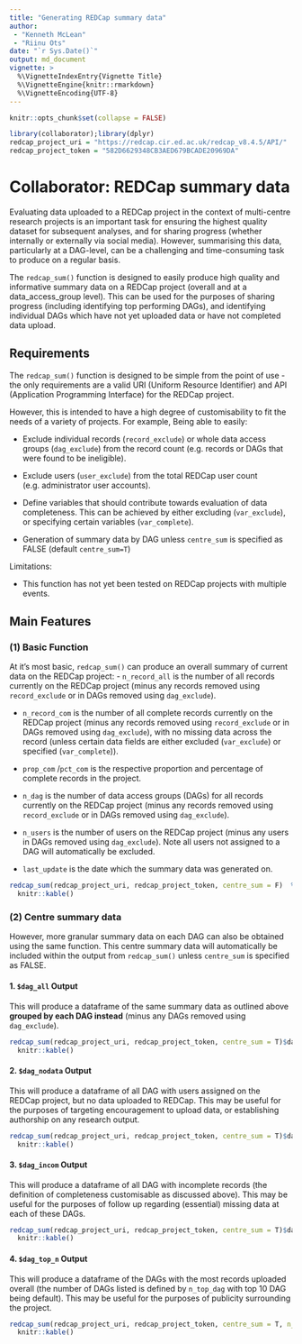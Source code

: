 ```yaml
---
title: "Generating REDCap summary data"
author:
 - "Kenneth McLean"
 - "Riinu Ots"
date: "`r Sys.Date()`"
output: md_document
vignette: >
  %\VignetteIndexEntry{Vignette Title}
  %\VignetteEngine{knitr::rmarkdown}
  %\VignetteEncoding{UTF-8}
---
```


```r
knitr::opts_chunk$set(collapse = FALSE)

library(collaborator);library(dplyr)
redcap_project_uri = "https://redcap.cir.ed.ac.uk/redcap_v8.4.5/API/"
redcap_project_token = "582D6629348CB3AED679BCADE20969DA"

```
# Collaborator: REDCap summary data
Evaluating data uploaded to a REDCap project in the context of multi-centre research projects is an important task for ensuring the highest quality dataset for subsequent analyses, and for sharing progress (whether internally or externally via social media). However, summarising this data, particularly at a DAG-level, can be a challenging and time-consuming task to produce on a regular basis.

The `redcap_sum()` function is designed to easily produce high quality and informative summary data on a REDCap project (overall and at a data_access_group level). This can be used for the purposes of sharing progress (including identifying top performing DAGs), and identifying individual DAGs which have not yet uploaded data or have not completed data upload.

## Requirements
The `redcap_sum()` function is designed to be simple from the point of use - the only requirements are a valid URI (Uniform Resource Identifier) and API (Application Programming Interface) for the REDCap project.

However, this is intended to have a high degree of customisability to fit the needs of a variety of projects. For example, Being able to easily:

- Exclude individual records (`record_exclude`) or whole data access groups (`dag_exclude`) from the record count (e.g. records or DAGs that were found to be ineligible).

- Exclude users (`user_exclude`) from the total REDCap user count (e.g. administrator user accounts).

- Define variables that should contribute towards evaluation of data completeness. This can be achieved by either excluding  (`var_exclude`), or specifying certain variables (`var_complete`).

- Generation of summary data by DAG unless `centre_sum` is specified as FALSE (default `centre_sum=T`) 

Limitations:

- This function has not yet been tested on REDCap projects with multiple events.

## Main Features
### (1) Basic Function
At it's most basic, `redcap_sum()` can produce an overall summary of current data on the REDCap project:
- `n_record_all` is the number of all records currently on the REDCap project (minus any records removed using `record_exclude` or in DAGs removed using `dag_exclude`).
 
- `n_record_com` is the number of all complete records currently on the REDCap project (minus any records removed using `record_exclude` or in DAGs removed using `dag_exclude`), with no missing data across the record (unless certain data fields are either excluded (`var_exclude`) or specified (`var_complete`)).
 
- `prop_com` /`pct_com` is the respective proportion and percentage of complete records in the project.
 
- `n_dag` is the number of data access groups (DAGs) for all records currently on the REDCap project (minus any records removed using `record_exclude` or in DAGs removed using `dag_exclude`).
 
- `n_users` is the number of users on the REDCap project (minus any users in DAGs removed using `dag_exclude`). Note all users not assigned to a DAG will automatically be excluded.
 
- `last_update` is the date which the summary data was generated on. 
 
```r
redcap_sum(redcap_project_uri, redcap_project_token, centre_sum = F)  %>%
  knitr::kable()

```


### (2) Centre summary data
However, more granular summary data on each DAG can also be obtained using the same function. This centre summary data will automatically be included within the output from `redcap_sum()` unless `centre_sum` is specified as FALSE. 

#### 1. `$dag_all` Output
This will produce a dataframe of the same summary data as outlined above **grouped by each DAG instead** (minus any DAGs removed using `dag_exclude`).

```r
redcap_sum(redcap_project_uri, redcap_project_token, centre_sum = T)$dag_all %>%
  knitr::kable()

```

#### 2. `$dag_nodata` Output
This will produce a dataframe of all DAG with users assigned on the REDCap project, but no data uploaded to REDCap. This may be useful for the purposes of targeting encouragement to upload data, or establishing authorship on any research output. 

```r
redcap_sum(redcap_project_uri, redcap_project_token, centre_sum = T)$dag_nodata %>%
  knitr::kable()

```


#### 3. `$dag_incom` Output
This will produce a dataframe of all DAG with incomplete records (the definition of completeness customisable as discussed above). This may be useful for the purposes of follow up regarding (essential) missing data at each of these DAGs. 

```r
redcap_sum(redcap_project_uri, redcap_project_token, centre_sum = T)$dag_incom %>%
  knitr::kable()

```



#### 4. `$dag_top_n` Output
This will produce a dataframe of the DAGs with the most records uploaded overall (the number of DAGs listed is defined by `n_top_dag` with top 10 DAG being default). This may be useful for the purposes of publicity surrounding the project. 


```r
redcap_sum(redcap_project_uri, redcap_project_token, centre_sum = T, n_top_dag = 5)$dag_top_n %>%
  knitr::kable()

```
